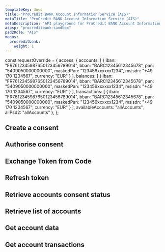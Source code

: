 ```yaml
---
templateKey: docs
title: "ProCredit BANK Account Information Service (AIS)"
metaTitle: "ProCredit BANK Account Information Service (AIS)"
metaDescription: "API playground for ProCredit BANK Account Information Service (AIS)"
aspsp: "procreditbank-sandbox"
psd2Role: "AIS"
menus:
  procreditbank: 
    weight: 1
---
```




const requestOverride = {
access: {
            accounts: [
              {
                iban: "FR7612345987650123456789014",
                bban: "BARC12345612345678",
                pan: "5409050000000000",
                maskedPan: "123456xxxxxx1234",
                msisdn: "+49 170 1234567",
                currency: "EUR"
              }
            ],
            balances: [
              {
                iban: "FR7612345987650123456789014",
                bban: "BARC12345612345678",
                pan: "5409050000000000",
                maskedPan: "123456xxxxxx1234",
                msisdn: "+49 170 1234567",
                currency: "EUR"
              }
            ],
            transactions: [
              {
                iban: "FR7612345987650123456789014",
                bban: "BARC12345612345678",
                pan: "5409050000000000",
                maskedPan: "123456xxxxxx1234",
                msisdn: "+49 170 1234567",
                currency: "EUR"
              }
            ],
            availableAccounts: "allAccounts",
            allPsd2: "allAccounts"
          },
          };




  <step>

  ## Create a consent

  <StepCreateAccountConsent requestOverride={requestOverride} />
  </step>
<step>

  ## Authorise consent

  <AuthoriseStep/>
</step>
<step>

  ## Exchange Token from Code

  <CreateToken/>
</step>
<step>

  ## Refresh token

  <RefreshToken/>
  </step>
  <step>

  ## Retrieve accounts consent status

  <AccountConsentStatus/>
  </step>
  <step>

  ## Retrieve list of accounts

  <StepAccounts/>
  </step>
  <step>

  ## Get account data

  <StepAccount/>
  </step>
  <step>

  ## Get account transactions

  <StepTransactions/>
  </step>


